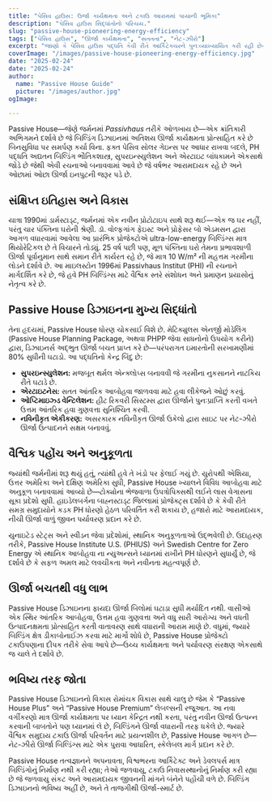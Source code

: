 ```yaml
---
title: "પેસિવ હાઉસ: ઉર્જા કાર્યક્ષમતા અને ટકાઉ આરામમાં પાયાની ભૂમિકા"
description: "પેસિવ હાઉસ સિદ્ધાંતોનો પરિચય."
slug: "passive-house-pioneering-energy-efficiency"
tags: ["પેસિવ હાઉસ", "ઊર્જા કાર્યક્ષમતા", "સતતતા", "નેટ-ઝીરો"]
excerpt: "જાણો કે પેસિવ હાઉસ પદ્ધતિ કેવી રીતે આર્કિટેક્ચરને પુનઃવ્યાખ્યાયિત કરી રહી છે—ઉત્તમ આંતરિક આરામ, નાટકિય રીતે ઘટાડેલ ઊર્જા ઉપયોગ, અને કાર્બન ઉત્સર્જનમાં નોંધપાત્ર ઘટાડો પ્રદાન કરતી, ભવનના પ્રકાર અથવા હવામાનની પરवाह કર્યા વિના."
coverImage: "/images/passive-house-pioneering-energy-efficiency.jpg"
date: "2025-02-24"
date: "2025-02-24"
author: 
  name: "Passive House Guide"
  picture: "/images/author.jpg"
ogImage: 

---
```

Passive House—જેણે જર્મનમાં *Passivhaus* તરીકે ઓળખાય છે—એક ક્રાંતિકારી અભિગમને દર્શાવે છે જે બિલ્ડિંગ ડિઝાઇનમાં અતિશય ઊર્જા કાર્યક્ષમતા પ્રોત્સાહિત કરે છે બિનસુવિધા પર સમર્પણ કર્યા વિના. ફક્ત પેસિવ સોલર ગેઇન્સ પર આધાર રાખવા બદલે, PH પદ્ધતિ અદ્યતન બિલ્ડિંગ ભૌતિકશાસ્ત્ર, સુપરઇન્સ્યુલેશન અને એરટાઇટ બાંધકામને એકસાથે જોડે છે જેથી એવી રચનાઓ બનાવવામાં આવે છે જે વર્ષભર આરામદાયક રહે છે અને ઓછામાં ઓછા ઊર્જા ઇનપુટની જરૂર પડે છે.

## સંક્ષિપ્ત ઇતિહાસ અને વિકાસ

યાત્રા 1990માં ડાર્મસ્ટાડ્ટ, જર્મનમાં એક નવીન પ્રોટોટાઇપ સાથે શરૂ થઈ—એક જ ઘર નહીં, પરંતુ ચાર પંક્તિના ઘરોની શ્રેણી. ડૉ. વોલ્ફગાંગ ફેઇસ્ટ અને પ્રોફેસર બો એડમસન દ્વારા આગળ વધારવામાં આવેલા આ પ્રારંભિક પ્રોજેક્ટોએ ultra-low-energy બિલ્ડિંગ્સ માત્ર થિયોરેટિકલ છે તે વિચારને તોડ્યું. 25 વર્ષ પછી પણ, મૂળ પંક્તિના ઘરો તેમના પ્રભાવશાળી ઊર્જા પૂર્વાનુમાન સાથે સમાન રીતે કાર્યરત રહે છે, જે માત્ર 10 W/m² ની મહત્તમ ગરમીના લોડને દર્શાવે છે. આ માઇલસ્ટોન 1996માં Passivhaus Institut (PHI) ની રચનાને માર્ગદર્શિત કરે છે, જે હવે PH બિલ્ડિંગ્સ માટે વૈશ્વિક સ્તરે સંશોધન અને પ્રમાણન પ્રયાસોનું નેતૃત્વ કરે છે.
## Passive House ડિઝાઇનના મુખ્ય સિદ્ધાંતો

તેના હૃદયમાં, Passive House ધોરણ ચોકસાઈ વિશે છે. મેટિક્યુલસ એનર્જી મોડેલિંગ (Passive House Planning Package, અથવા PHPP જેવા સાધનોનો ઉપયોગ કરીને) દ્વારા, ડિઝાઇનર્સ અદ્ભુત ઊર્જા બચત પ્રાપ્ત કરે છે—પરંપરાગત ઇમારતોની સરખામણીમાં 80% સુધીની ઘટાડો. આ પદ્ધતિનો કેન્દ્ર બિંદુ છે:
- **સુપરઇન્સ્યુલેશન:** મજબૂત થર્મલ એન્ક્લોપ્સ બનાવવી જે ગરમીના નુકસાનને નાટકિય રીતે ઘટાડે છે.
- **એરટાઇટનેસ:** સતત આંતરિક આબોહવા જાળવવા માટે હવા લીકેજને ઓછું કરવું.
- **ઓપ્ટિમાઇઝ્ડ વેન્ટિલેશન:** હીટ રિકવરી સિસ્ટમ્સ દ્વારા ઊર્જાને પુનઃપ્રાપ્તિ કરતી વખતે ઉત્તમ આંતરિક હવા ગુણવત્તા સુનિશ્ચિત કરવી.
- **નવિનીકૃત એકીકરણ:** અસરકારક નવિનીકૃત ઊર્જા ઉકેલો દ્વારા સાઇટ પર નેટ-ઝીરો ઊર્જા ઉત્પાદનને સક્ષમ બનાવવું.

## વૈશ્વિક પહોંચ અને અનુકૂળતા

જ્યાંથી જર્મનીમાં શરૂ થયું હતું, ત્યાંથી હવે તે ખંડો પર ફેલાઈ ગયું છે. યુરોપથી એશિયા, ઉત્તર અમેરિકા અને દક્ષિણ અમેરિકા સુધી, Passive House ખ્યાલને વિવિધ આબોહવા માટે અનુકૂળ બનાવવામાં આવ્યો છે—ટોક્યોના ભેજવાળા ઉપત્રોપિક્સથી લઈને લાસ વેગાસના સૂકા પ્રદેશો સુધી. હાઇડેલબર્ગના બાહ્નસ્ટાડ્ટ જિલ્લામાં પ્રોજેક્ટ્સ દર્શાવે છે કે કેવી રીતે સમગ્ર સમુદાયોને કડક PH ધોરણો હેઠળ પરિવર્તિત કરી શકાય છે, હજારો માટે આરામદાયક, નીચી ઊર્જા વાળું જીવન પર્યાવરણ પ્રદાન કરે છે.

યુનાઇટેડ સ્ટેટ્સ અને સ્વીડન જેવા પ્રદેશોમાં, સ્થાનિક અનુકૂળતાઓ ઉદ્ભવેલી છે. ઉદાહરણ તરીકે, Passive House Institute U.S. (PHIUS) અને Swedish Centre for Zero Energy એ સ્થાનિક આબોહવા ના ન્યુઅન્સને ધ્યાનમાં રાખીને PH ધોરણને સુધાર્યું છે, જે દર્શાવે છે કે સફળ અમલ માટે લવચીકતા અને નવીનતા મહત્વપૂર્ણ છે.
## ઊર્જા બચતથી વધુ લાભ

Passive House ડિઝાઇનના ફાયદા ઊર્જા બિલોમાં ઘટાડા સુધી મર્યાદિત નથી. વાસીઓ એક સ્થિર આંતરિક આબોહવા, ઉત્તમ હવા ગુણવત્તા અને વધુ સારી આરોગ્ય અને વધતી ઉત્પાદનક્ષમતા પ્રોત્સાહિત કરતી વાતાવરણ સાથે વધારાની આરામ માણે છે. વધુમાં, જ્યારે બિલ્ડિંગ ક્ષેત્ર ડીકાબોનાઈઝ કરવા માટે માર્ગો શોધે છે, Passive House પ્રોજેક્ટો ટકાઉપણાના દીપક તરીકે સેવા આપે છે—ઉચ્ચ કાર્યક્ષમતા અને પર્યાવરણ સંરક્ષણ એકસાથે જ ચાલે તે દર્શાવે છે.

## ભવિષ્ય તરફ જોતા

Passive House ડિઝાઇનનો વિકાસ રોમાંચક વિકાસ સાથે ચાલુ છે જેમ કે “Passive House Plus” અને “Passive House Premium” લેબલ્સની રજૂઆત. આ નવા વર્ગીકરણો માત્ર ઊર્જા કાર્યક્ષમતા પર ધ્યાન કેન્દ્રિત નથી કરતા, પરંતુ નવીન ઊર્જા ઉત્પન્ન કરવાની બાબતોને પણ ધ્યાનમાં લે છે, બિલ્ડિંગને ઊર્જા વધારાની તરફ ધકેલે છે. જ્યારે વૈશ્વિક સમુદાય ટકાઉ ઊર્જા પરિવર્તન માટે પ્રયત્નશીલ છે, Passive House આગળ છે—નેટ-ઝીરો ઊર્જા બિલ્ડિંગ્સ માટે એક પુરાવા આધારિત, સ્કેલેબલ માર્ગ પ્રદાન કરે છે.

Passive House તત્વજ્ઞાનને અપનાવતા, વિશ્વભરના આર્કિટેક્ટ અને ડેવલપર્સ માત્ર બિલ્ડિંગોનું નિર્માણ નથી કરી રહ્યા; તેઓ જળવાયુ, ટકાઉ નિવાસસ્થાનોનું નિર્માણ કરી રહ્યા છે જે જળવાયુ સંકટ અને આરામદાયક જીવનની માંગને બંનેને પહોંચી વળે છે. બિલ્ડિંગ ડિઝાઇનનો ભવિષ્ય અહીં છે, અને તે તાજગીથી ઊર્જા-સ્માર્ટ છે.
